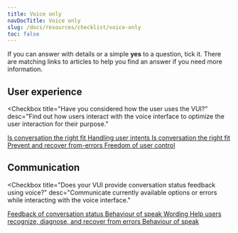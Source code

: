 ```yaml
---
title: Voice only
navDocTitle: Voice only
slug: /docs/resources/checklist/voice-only
toc: false
---
```


<InfoBox>
  If you can answer with details or a simple <strong>yes</strong> to a question, tick it. There
  are matching links to articles to help you find an answer if you need more
  information.
</InfoBox>

## User experience

<Checkbox
  title="Have you considered how the user uses the VUI?"
  desc="Find out how users interact with the voice interface to optimize the user interaction for their purpose."
>
  <a href="/docs/fundamentals/is-conversation-the-right-fit/" target="_blank">
    Is conversation the right fit
  </a>
  <a href="/docs/behaviour/handling-user-intents/" target="_blank">
    Handling user intents
  </a>
</Checkbox>
<Checkbox
  title="If the VUI is location dependent, did you include this in your design process?"
  desc="Consider that many users feel uncomfortable speaking loudly to a device in front of other people, in public places or even in their own private rooms."
>
  <a href="/docs/fundamentals/is-conversation-the-right-fit/" target="_blank">
    Is conversation the right fit
  </a>
</Checkbox>
<Checkbox
  title="Does the use of your voice interface help the user?"
  desc="Help users by providing help at all times throughout the interaction."
>
  <a
    href="/docs/behaviour/prevent-and-recover-from-errors/#help-and-documentation"
    target="_blank"
  >
    Prevent and recover from-errors
  </a>
</Checkbox>
<Checkbox
  title="Can the user always control the VUI?"
  desc="The user has control of each interaction at all times, but can also transfer control of the interaction to the system."
>
  <a href="/docs/behaviour/freedom-of-user-control/" target="_blank">
    Freedom of user control
  </a>
</Checkbox>

## Communication

<Checkbox
  title="Does your VUI provide conversation status feedback using voice?"
  desc="Communicate currently available options or errors while interacting with the voice interface."
>
  <a href="/docs/behaviour/feedback-of-conversation-status/" target="_blank">
    Feedback of conversation status
  </a>
</Checkbox>
<Checkbox
  title="Does your VUI speak simple language?"
  desc="Use everyday language and avoid technical jargon as this only confuses the user."
>
  <a
    href="/docs/behaviour/behaviour-of-speak/#do-what-humans-already-do"
    target="_blank"
  >
    Behaviour of speak
  </a>
  <a href="/docs/behaviour/wording/" target="_blank">
    Wording
  </a>
</Checkbox>
<Checkbox
  title="Does the VUI help the user to remember conversations?"
  desc="Users should always be able to remember voice commands. Wherever possible, show the user which interaction leads to which result."
>
  <a href="/docs/behaviour/prevent-and-recover-from-errors/" target="_blank">
    Help users recognize, diagnose, and recover from errors
  </a>
</Checkbox>
<Checkbox
  title="Does the VUI minimize the amount of information in dialogue?"
  desc="Minimize the amount of information that is communicated to the user."
>
  <a href="/docs/behaviour/behaviour-of-speak/" target="_blank">
    Behaviour of speak
  </a>
</Checkbox>

